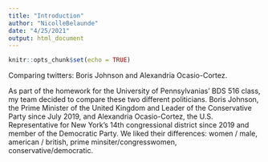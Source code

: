 ```yaml
---
title: "Introduction"
author: "NicolleBelaunde"
date: "4/25/2021"
output: html_document
---
```


```r
knitr::opts_chunk$set(echo = TRUE)
```


Comparing twitters: Boris Johnson and Alexandria Ocasio-Cortez. 

As part of the homework for the University of Pennsylvanias' BDS 516 class, my team decided to compare these two different politicians. Boris Johnson, the Prime Minister of the United Kingdom and Leader of the Conservative Party since July 2019, and Alexandria Ocasio-Cortez, the U.S. Representative for New York's 14th congressional district since 2019 and member of the Democratic Party. We liked their differences: women / male, american / british, prime minsiter/congresswomen, conservative/democratic.


